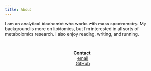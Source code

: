 ```yaml
---
title: About
---
```


I am an analytical biochemist who works with mass spectrometry. My background is more on lipidomics, but I'm interested in all sorts of metabolomics research. I also enjoy reading, writing, and running.

<br>

<center>
**Contact:**  
[email](romsdahl.trevor@gmail.com)  
[GitHub](https://github.com/tromsdahl)
</center>
